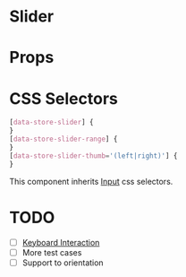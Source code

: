 
# Slider

<Canvas>
  <Story id="atoms-slider--slider" />
</Canvas>

# Props

<ArgsTable of={Slider} />

# CSS Selectors

```css
[data-store-slider] {
}
[data-store-slider-range] {
}
[data-store-slider-thumb='(left|right)'] {
}
```

This component inherits [Input](?path=/docs/atoms-input--input#css-selectors) css selectors.

# TODO

- [ ] [Keyboard Interaction](https://www.w3.org/TR/wai-aria-practices-1.2/#slidertwothumb_kbd_interaction)
- [ ] More test cases
- [ ] Support to orientation
